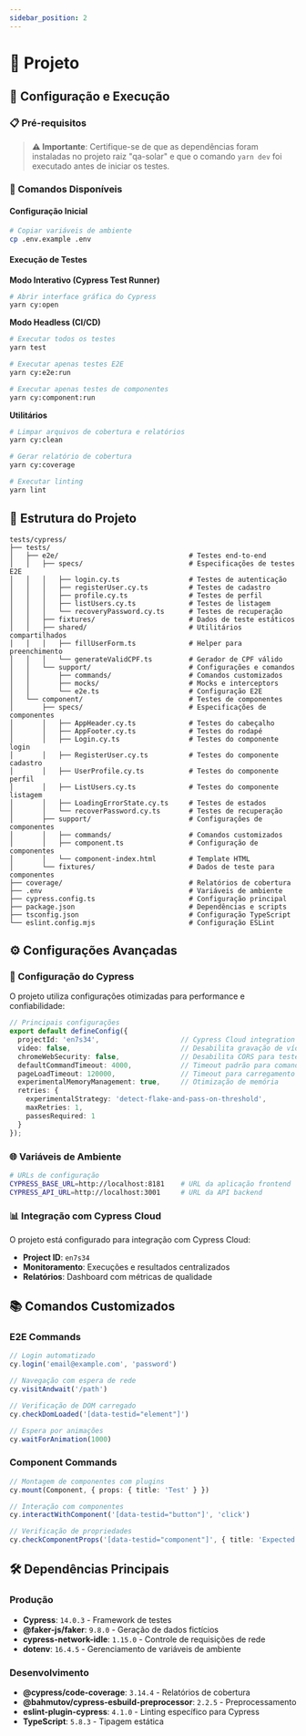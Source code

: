 ```yaml
---
sidebar_position: 2
---
```


# 📂 Projeto

## 🔧 Configuração e Execução

### 📋 Pré-requisitos

> **⚠️ Importante**: Certifique-se de que as dependências foram instaladas no projeto raiz "qa-solar" e que o comando `yarn dev` foi executado antes de iniciar os testes.

### 🚀 Comandos Disponíveis

#### Configuração Inicial
```bash
# Copiar variáveis de ambiente
cp .env.example .env
```

#### Execução de Testes

**Modo Interativo (Cypress Test Runner)**
```bash
# Abrir interface gráfica do Cypress
yarn cy:open
```

**Modo Headless (CI/CD)**
```bash
# Executar todos os testes
yarn test

# Executar apenas testes E2E
yarn cy:e2e:run

# Executar apenas testes de componentes
yarn cy:component:run
```

**Utilitários**
```bash
# Limpar arquivos de cobertura e relatórios
yarn cy:clean

# Gerar relatório de cobertura
yarn cy:coverage

# Executar linting
yarn lint
```

## 📂 Estrutura do Projeto

```plaintext
tests/cypress/
├── tests/
│   ├── e2e/                                # Testes end-to-end
│   │   ├── specs/                          # Especificações de testes E2E
│   │   │   ├── login.cy.ts                 # Testes de autenticação
│   │   │   ├── registerUser.cy.ts          # Testes de cadastro
│   │   │   ├── profile.cy.ts               # Testes de perfil
│   │   │   ├── listUsers.cy.ts             # Testes de listagem
│   │   │   └── recoveryPassword.cy.ts      # Testes de recuperação
│   │   ├── fixtures/                       # Dados de teste estáticos
│   │   ├── shared/                         # Utilitários compartilhados
│   │   │   ├── fillUserForm.ts             # Helper para preenchimento
│   │   │   └── generateValidCPF.ts         # Gerador de CPF válido
│   │   └── support/                        # Configurações e comandos
│   │       ├── commands/                   # Comandos customizados
│   │       ├── mocks/                      # Mocks e interceptors
│   │       └── e2e.ts                      # Configuração E2E
│   └── component/                          # Testes de componentes
│       ├── specs/                          # Especificações de componentes
│       │   ├── AppHeader.cy.ts             # Testes do cabeçalho
│       │   ├── AppFooter.cy.ts             # Testes do rodapé
│       │   ├── Login.cy.ts                 # Testes do componente login
│       │   ├── RegisterUser.cy.ts          # Testes do componente cadastro
│       │   ├── UserProfile.cy.ts           # Testes do componente perfil
│       │   ├── ListUsers.cy.ts             # Testes do componente listagem
│       │   ├── LoadingErrorState.cy.ts     # Testes de estados
│       │   └── recoverPassword.cy.ts       # Testes de recuperação
│       ├── support/                        # Configurações de componentes
│       │   ├── commands/                   # Comandos customizados
│       │   ├── component.ts                # Configuração de componentes
│       │   └── component-index.html        # Template HTML
│       └── fixtures/                       # Dados de teste para componentes
├── coverage/                               # Relatórios de cobertura
├── .env                                    # Variáveis de ambiente
├── cypress.config.ts                       # Configuração principal
├── package.json                            # Dependências e scripts
├── tsconfig.json                           # Configuração TypeScript
└── eslint.config.mjs                       # Configuração ESLint
```

## ⚙️ Configurações Avançadas

### 🔧 Configuração do Cypress

O projeto utiliza configurações otimizadas para performance e confiabilidade:

```typescript
// Principais configurações
export default defineConfig({
  projectId: 'en7s34',                    // Cypress Cloud integration
  video: false,                           // Desabilita gravação de vídeo
  chromeWebSecurity: false,               // Desabilita CORS para testes
  defaultCommandTimeout: 4000,            // Timeout padrão para comandos
  pageLoadTimeout: 120000,                // Timeout para carregamento de página
  experimentalMemoryManagement: true,     // Otimização de memória
  retries: {
    experimentalStrategy: 'detect-flake-and-pass-on-threshold',
    maxRetries: 1,
    passesRequired: 1
  }
});
```

### 🌐 Variáveis de Ambiente

```bash
# URLs de configuração
CYPRESS_BASE_URL=http://localhost:8181    # URL da aplicação frontend
CYPRESS_API_URL=http://localhost:3001     # URL da API backend
```

### 📊 Integração com Cypress Cloud

O projeto está configurado para integração com Cypress Cloud:
- **Project ID**: `en7s34`
- **Monitoramento**: Execuções e resultados centralizados
- **Relatórios**: Dashboard com métricas de qualidade

## 📚 Comandos Customizados

### E2E Commands

```typescript
// Login automatizado
cy.login('email@example.com', 'password')

// Navegação com espera de rede
cy.visitAndwait('/path')

// Verificação de DOM carregado
cy.checkDomLoaded('[data-testid="element"]')

// Espera por animações
cy.waitForAnimation(1000)
```

### Component Commands

```typescript
// Montagem de componentes com plugins
cy.mount(Component, { props: { title: 'Test' } })

// Interação com componentes
cy.interactWithComponent('[data-testid="button"]', 'click')

// Verificação de propriedades
cy.checkComponentProps('[data-testid="component"]', { title: 'Expected' })
```

## 🛠️ Dependências Principais

### Produção
- **Cypress**: `14.0.3` - Framework de testes
- **@faker-js/faker**: `9.8.0` - Geração de dados fictícios
- **cypress-network-idle**: `1.15.0` - Controle de requisições de rede
- **dotenv**: `16.4.5` - Gerenciamento de variáveis de ambiente

### Desenvolvimento
- **@cypress/code-coverage**: `3.14.4` - Relatórios de cobertura
- **@bahmutov/cypress-esbuild-preprocessor**: `2.2.5` - Preprocessamento
- **eslint-plugin-cypress**: `4.1.0` - Linting específico para Cypress
- **TypeScript**: `5.8.3` - Tipagem estática